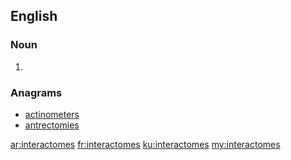 ==English==

===Noun===
{{head|en|plural}}

# {{plural of|interactome|lang=en}}

===Anagrams===
* [[actinometers#English|actinometers]]
* [[antrectomies#English|antrectomies]]

[[ar:interactomes]]
[[fr:interactomes]]
[[ku:interactomes]]
[[my:interactomes]]